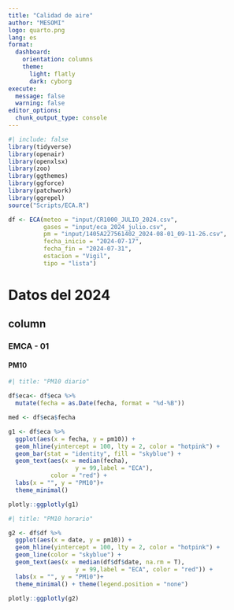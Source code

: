 ```yaml
---
title: "Calidad de aire"
author: "MESOMI"
logo: quarto.png
lang: es
format: 
  dashboard:
    orientation: columns
    theme:
      light: flatly
      dark: cyborg
execute: 
  message: false
  warning: false
editor_options: 
  chunk_output_type: console
---
```


```r
#| include: false
library(tidyverse)
library(openair)
library(openxlsx)
library(zoo)
library(ggthemes)
library(ggforce)
library(patchwork)
library(ggrepel)
source("Scripts/ECA.R")

df <- ECA(meteo = "input/CR1000_JULIO_2024.csv",
          gases = "input/eca_2024_julio.csv",
          pm = "input/1405A227561402_2024-08-01_09-11-26.csv",
          fecha_inicio = "2024-07-17",
          fecha_fin = "2024-07-31",
          estacion = "Vigil",
          tipo = "lista")
```

# Datos del 2024
## column {.tabset}
### EMCA - 01 {.tabset}
#### PM10
```r
#| title: "PM10 diario"

df$eca<- df$eca %>% 
  mutate(fecha = as.Date(fecha, format = "%d-%B"))

med <- df$eca$fecha

g1 <- df$eca %>% 
  ggplot(aes(x = fecha, y = pm10)) +
  geom_hline(yintercept = 100, lty = 2, color = "hotpink") +
  geom_bar(stat = "identity", fill = "skyblue") +
  geom_text(aes(x = median(fecha),
                   y = 99,label = "ECA"),
            color = "red") +
  labs(x = "", y = "PM10")+
  theme_minimal()

plotly::ggplotly(g1)
```

```r
#| title: "PM10 horario"

g2 <- df$df %>% 
  ggplot(aes(x = date, y = pm10)) +
  geom_hline(yintercept = 100, lty = 2, color = "hotpink") +
  geom_line(color = "skyblue") +
  geom_text(aes(x = median(df$df$date, na.rm = T),
                   y = 99,label = "ECA", color = "red")) +
  labs(x = "", y = "PM10")+
  theme_minimal() + theme(legend.position = "none")

plotly::ggplotly(g2)
```
